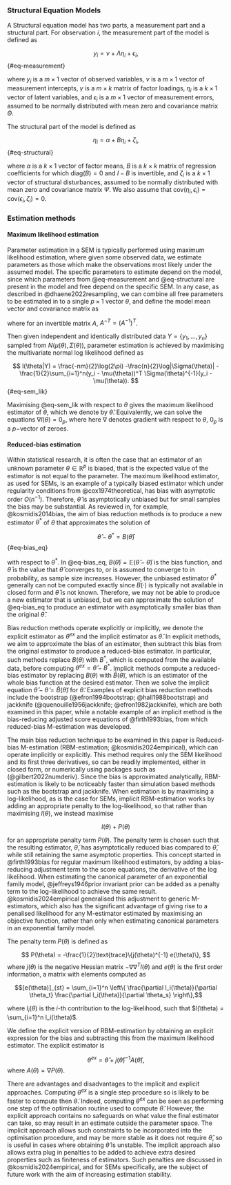 ### Structural Equation Models

A Structural equation model has two parts, a measurement part and a structural part. For observation $i$, the measurement part of the model is defined as 

$$
y_i = \nu + \Lambda \eta_i + \epsilon_i,
$${#eq-measurement}

where $y_i$ is a $m \times 1$ vector of observed variables, $\nu$ is a $m \times 1$ vector of measurement intercepts, $\gamma$ is a $m \times k$ matrix of factor loadings, $\eta_i$ is a $k \times 1$ vector of latent variables, and $\epsilon_i$ is a $m \times 1$ vector of measurement errors, assumed to be normally distributed with mean zero and covariance matrix $\Theta$.

The structural part of the model is defined as

$$
\eta_i =\alpha + B \eta_i + \zeta_i,
$$ {#eq-structural}

where $\alpha$ is a $k \times 1$ vector of factor means, $B$ is a $k \times k$ matrix of regression coefficients for which $\text{diag}(B) = 0$ and $I-B$ is invertible, and $\zeta_i$ is a $k \times 1$ vector of structural disturbances, assumed to be normally distributed with mean zero and covariance matrix $\Psi$. We also assume that $\text{cov}(\eta_i, \epsilon_i) = \text{cov}(\epsilon_i, \zeta_i) = 0$.

<!-- $$ -->
<!-- \epsilon \sim N(0, \Theta_\epsilon)\\ -->
<!-- \zeta \sim N(0, \Psi)\\ -->
<!-- $$ {#eq-sem} -->

### Estimation methods

#### Maximum likelihood estimation

Parameter estimation in a SEM is typically performed using maximum likelihood estimation, where given some observed data, we estimate parameters as those which make the observations most likely under the assumed model. The specific parameters to estimate depend on the model, since which parameters from @eq-measurement and @eq-structural are present in the model and free depend on the specific SEM. In any case, as described in @dhaene2022resampling, we can combine all free parameters to be estimated in to a single $p \times 1$ vector $\theta$, and define the model mean vector and covariance matrix as

\begin{align}
\mu(\theta) &= \nu + \Lambda (I - B)^{-1} \alpha \\
\Sigma(\theta) &= \Lambda (I - B)^{-1} \Psi (I-B)^{-T} \Lambda^T + \Theta,
\end{align}

where for an invertible matrix $A$, $A^{-T} = (A^{-1})^T$.


Then given independent and identically distributed data $Y = \{y_1, \dots, y_n \}$ sampled from $N(\mu(\theta), \Sigma(\theta))$, parameter estimation is achieved by maximising the multivariate normal log likelihood defined as

$$
l(\theta|Y) = \frac{-nm}{2}\log(2\pi) -\frac{n}{2}\log|\Sigma(\theta)| - \frac{1}{2}\sum_{i=1}^n(y_i - \mu(\theta))^T \Sigma(\theta)^{-1}(y_i - \mu(\theta)).
$${#eq-sem_lik}


Maximising @eq-sem_lik with respect to $\theta$ gives the maximum likelihood estimator of $\theta$, which we denote by $\hat{\theta}$. Equivalently, we can solve the equations $\nabla l(\theta) = 0_p$, where here $\nabla$ denotes gradient with respect to $\theta$, $0_p$ is a $p-$vector of zeroes.

#### Reduced-bias estimation

Within statistical research, it is often the case that an estimator of an unknown parameter $\theta \in \mathbb{R}^p$ is biased, that is the expected value of the estimator is not equal to the parameter. The maximum likelihood estimator, as used for SEMs, is an example of a typically biased estimator which under regularity conditions from @cox1974theoretical, has bias with asymptotic order $O(n^{-1})$. Therefore, $\hat{\theta}$ is asymptotically unbiased but for small samples the bias may be substantial. As reviewed in, for example, @kosmidis2014bias, the aim of bias reduction methods is to produce a new estimator $\theta^*$ of $\theta$ that approximates the solution of

$$
\hat{\theta} - \theta^* = B(\bar{\theta})
$$ {#eq-bias_eq}

with respect to $\theta^*$. In @eq-bias_eq, $B(\bar{\theta}) = \mathbb{E}(\hat{\theta} - \bar{\theta})$ is the bias function, and $\bar{\theta}$ is the value that $\hat{\theta}$ converges to, or is assumed to converge to in probability, as sample size increases. However, the unbiased estimator $\theta^*$ generally can not be computed exactly since $B(\cdot)$ is typically not available in closed form and $\bar{\theta}$ is not known. Therefore, we may not be able to produce a new estimator that is unbiased, but we can approximate the solution of @eq-bias_eq to produce an estimator with asymptotically smaller bias than the original $\hat{\theta}$.

Bias reduction methods operate explicitly or implicitly, we denote the explicit estimator as $\theta^{ex}$ and the implicit estimator as $\tilde{\theta}$. In explicit methods, we aim to approximate the bias of an estimator, then subtract this bias from the original estimator to produce a reduced-bias estimator. In particular, such methods replace $B(\theta)$ with $B^*$, which is computed from the available data, before computing $\theta^{ex} = \hat{\theta} - B^*$. Implicit methods compute a reduced-bias estimator by replacing $B(\theta)$ with $\hat{B}(\tilde{\theta})$, which is an estimator of the whole bias function at the desired estimator. Then we solve the implicit equation $\hat{\theta} - \tilde{\theta} = \hat{B}(\tilde{\theta})$ for $\tilde{\theta}$. Examples of explicit bias reduction methods include the bootstrap (@efron1994bootstrap; @hall1988bootstrap) and jackknife (@quenouille1956jackknife; @efron1982jackknife), which are both examined in this paper, while a notable example of an implicit method is the bias-reducing adjusted score equations of @firth1993bias, from which reduced-bias M-estimation was developed.

The main bias reduction technique to be examined in this paper is Reduced-bias M-estimation (RBM-estimation; @kosmidis2024empirical), which can operate implicitly or explicitly. This method requires only the SEM likelihood and its first three derivatives, so can be readily implemented, either in closed form, or numerically using packages such as \texttt{numDeriv} (@gilbert2022numderiv). Since the bias is approximated analytically, RBM-estimation is likely to be noticeably faster than simulation based methods such as the bootstrap and jackknife. When estimation is by maximising a log-likelihood, as is the case for SEMs, implicit RBM-estimation works by adding an appropriate penalty to the log-likelihood, so that rather than maximising $l(\theta)$, we instead maximise

$$
l(\theta) + P(\theta)
$$

for an appropriate penalty term $P(\theta)$. The penalty term is chosen such that the resulting estimator, $\tilde{\theta}$, has asymptotically reduced bias compared to $\hat{\theta}$, while still retaining the same asymptotic properties. This concept started in @firth1993bias for regular maximum likelihood estimators, by adding a bias-reducing adjustment term to the score equations, the derivative of the log likelihood. When estimating the canonical parameter of an exponential family model, @jeffreys1946prior invariant prior can be added as a penalty term to the log-likelihood to achieve the same result. @kosmidis2024empirical generalised this adjustment to generic M-estimators, which also has the significant advantage of giving rise to a penalised likelihood for any M-estimator estimated by maximising an objective function, rather than only when estimating canonical parameters in an exponential family model.

The penalty term $P(\theta)$ is defined as

$$
P(\theta) = -\frac{1}{2}\text{trace}\{j(\theta)^{-1} e(\theta)\},
$$
where $j(\theta)$ is the negative Hessian matrix $-\nabla \nabla^T l(\theta)$ and $e(\theta)$ is the first order information, a matrix with elements computed as 


$$[e(\theta)]_{st} = \sum_{i=1}^n \left\{ \frac{\partial l_i(\theta)}{\partial \theta_t}  \frac{\partial l_i(\theta)}{\partial \theta_s} \right\},$$

where $l_i(\theta)$ is the $i$-th contribution to the log-likelihood, such that $l(\theta) = \sum_{i=1}^n l_i(\theta)$.


We define the explicit version of RBM-estimation by obtaining an explicit expression for the bias and subtracting this from the maximum likelihood estimator. The explicit estimator is

$$
\theta^{ex} = \hat{\theta} + j(\hat{\theta})^{-1} A(\hat{\theta}),
$$
where $A(\theta) = \nabla P(\theta)$.


There are advantages and disadvantages to the implicit and explicit approaches. Computing $\theta^{ex}$ is a single step procedure so is likely to be faster to compute then $\tilde{\theta}$. Indeed, computing $\theta^{ex}$ can be seen as performing one step of the optimisation routine used to compute $\tilde{\theta}$. However, the explicit approach contains no safeguards on what value the final estimator can take, so may result in an estimate outside the parameter space. The implicit approach allows such constraints to be incorporated into the optimisation procedure, and may be more stable as it does not require $\hat{\theta}$, so is useful in cases where obtaining $\hat{\theta}$ is unstable. The implicit approach also allows extra plug in penalties to be added to achieve extra desired properties such as finiteness of estimators. Such penalties are discussed in @kosmidis2024empirical, and for SEMs specifically, are the subject of future work with the aim of increasing estimation stability.
